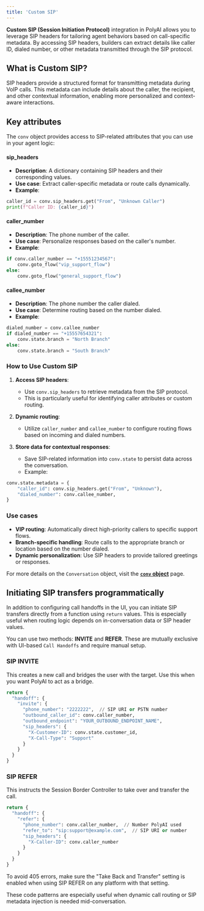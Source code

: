```yaml
---
title: 'Custom SIP'
---
```


**Custom SIP (Session Initiation Protocol)** integration in PolyAI allows you to leverage SIP headers for tailoring agent behaviors based on call-specific metadata. By accessing SIP headers, builders can extract details like caller ID, dialed number, or other metadata transmitted through the SIP protocol.

## What is Custom SIP?

SIP headers provide a structured format for transmitting metadata during VoIP calls. This metadata can include details about the caller, the recipient, and other contextual information, enabling more personalized and context-aware interactions.

## Key attributes

The `conv` object provides access to SIP-related attributes that you can use in your agent logic:

#### **sip_headers**
- **Description**: A dictionary containing SIP headers and their corresponding values.
- **Use case**: Extract caller-specific metadata or route calls dynamically.
- **Example**:

```python
caller_id = conv.sip_headers.get("From", "Unknown Caller")
print(f"Caller ID: {caller_id}")
```

#### **caller_number**
- **Description**: The phone number of the caller.
- **Use case**: Personalize responses based on the caller's number.
- **Example**:

```python
if conv.caller_number == "+15551234567":
    conv.goto_flow("vip_support_flow")
else:
    conv.goto_flow("general_support_flow")
```

#### **callee_number**
- **Description**: The phone number the caller dialed.
- **Use case**: Determine routing based on the number dialed.
- **Example**:

```python
dialed_number = conv.callee_number
if dialed_number == "+15557654321":
    conv.state.branch = "North Branch"
else:
    conv.state.branch = "South Branch"
```

### How to Use Custom SIP

1. **Access SIP headers**:
   - Use `conv.sip_headers` to retrieve metadata from the SIP protocol.
   - This is particularly useful for identifying caller attributes or custom routing.

2. **Dynamic routing**:
   - Utilize `caller_number` and `callee_number` to configure routing flows based on incoming and dialed numbers.

3. **Store data for contextual responses**:
   - Save SIP-related information into `conv.state` to persist data across the conversation.
   - Example:

```python
conv.state.metadata = {
    "caller_id": conv.sip_headers.get("From", "Unknown"),
    "dialed_number": conv.callee_number,
}
```

### Use cases

- **VIP routing**: Automatically direct high-priority callers to specific support flows.
- **Branch-specific handling**: Route calls to the appropriate branch or location based on the number dialed.
- **Dynamic personalization**: Use SIP headers to provide tailored greetings or responses.

For more details on the `Conversation` object, visit the **[`conv` object](/function/classes/conv-object)** page.

## Initiating SIP transfers programmatically

In addition to configuring call handoffs in the UI, you can initiate SIP transfers directly from a function using `return` values. This is especially useful when routing logic depends on in-conversation data or SIP header values.

You can use two methods: **INVITE** and **REFER**. These are mutually exclusive with UI-based `Call Handoffs` and require manual setup.

### SIP INVITE

This creates a new call and bridges the user with the target. Use this when you want PolyAI to act as a bridge.


```python
return {
  "handoff": {
    "invite": {
      "phone_number": "2222222",  // SIP URI or PSTN number
      "outbound_caller_id": conv.caller_number,
      "outbound_endpoint": "YOUR_OUTBOUND_ENDPOINT_NAME",
      "sip_headers": {
        "X-Customer-ID": conv.state.customer_id,
        "X-Call-Type": "Support"
      }
    }
  }
}
```

### SIP REFER

This instructs the Session Border Controller to take over and transfer the call.

```python
return {
  "handoff": {
    "refer": {
      "phone_number": conv.caller_number,  // Number PolyAI used
      "refer_to": "sip:support@example.com",  // SIP URI or number
      "sip_headers": {
        "X-Caller-ID": conv.caller_number
      }
    }
  }
}
```

<Note>
To avoid 405 errors, make sure the "Take Back and Transfer" setting is enabled when using SIP REFER on any platform with that setting.
</Note>

These code patterns are especially useful when dynamic call routing or SIP metadata injection is needed mid-conversation.